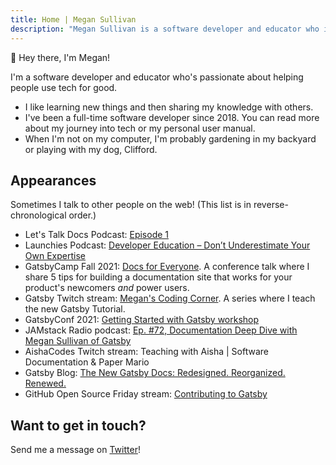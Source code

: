 ```yaml
---
title: Home | Megan Sullivan
description: "Megan Sullivan is a software developer and educator who is passionate about helping people use tech for good."
---
```






<RouteTargetHeading level={1} targetId="navigation">
  <span class={waveStyles}>👋</span> Hey there, I'm Megan!
</RouteTargetHeading>

I'm a software developer and educator who's passionate about helping people use tech for good.

- I like <Link to="/now">learning new things</Link> and then <Link to="/blog">sharing my knowledge</Link> with others.
- I've been a full-time software developer since 2018. You can read more about <Link to="/journey">my journey into tech</Link> or <Link to="manual">my personal user manual</Link>.
- When I'm not on my computer, I'm probably gardening in my backyard or playing with my dog, Clifford.

## Appearances

Sometimes I talk to other people on the web! (This list is in reverse-chronological order.)

- Let's Talk Docs Podcast: [Episode 1](https://ltd-podcast.sustainoss.org/1)
- Launchies Podcast: [Developer Education – Don’t Underestimate Your Own Expertise](https://dev.to/launchies/developer-education-don-t-underestimate-your-own-expertise-with-megan-sullivan)
- GatsbyCamp Fall 2021: [Docs for Everyone](https://www.youtube.com/watch?v=HnBNbG2Csv8). A conference talk where I share 5 tips for building a documentation site that works for your product's newcomers _and_ power users.
- Gatsby Twitch stream: [Megan's Coding Corner](https://www.youtube.com/playlist?list=PLCU2qJekvcN0tGUhPyscCYyVn1ee7APCA). A series where I teach the new Gatsby Tutorial.
- GatsbyConf 2021: [Getting Started with Gatsby workshop](https://www.youtube.com/watch?v=231bkZnebvo)
- JAMstack Radio podcast: [Ep. #72, Documentation Deep Dive with Megan Sullivan of Gatsby](https://www.youtube.com/watch?v=qTnVSMgLPHI)
- AishaCodes Twitch stream: Teaching with Aisha | Software Documentation & Paper Mario
- Gatsby Blog: [The New Gatsby Docs: Redesigned. Reorganized. Renewed.](https://www.gatsbyjs.com/blog/announcing-new-gatsby-docs-site)
- GitHub Open Source Friday stream: [Contributing to Gatsby](https://www.youtube.com/watch?v=4qHzcKIhKHQ)

<CallToActionBox>

## Want to get in touch?

Send me a message on [Twitter](https://twitter.com/meganesulli)!

</CallToActionBox>

<MailingListSignupForm />
